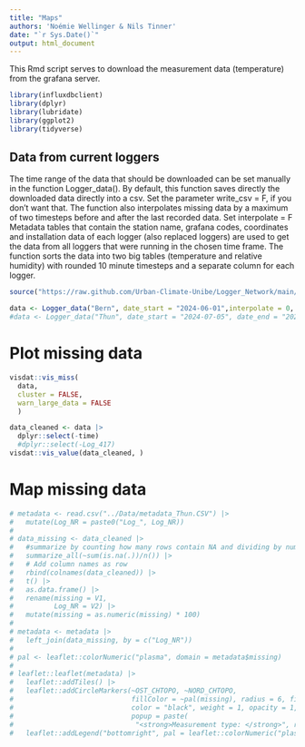 ```yaml
---
title: "Maps"
authors: 'Noémie Wellinger & Nils Tinner'
date: "`r Sys.Date()`"
output: html_document
---
```


This Rmd script serves to download the measurement data (temperature) from the grafana server. 

```r
library(influxdbclient)
library(dplyr)
library(lubridate)
library(ggplot2)
library(tidyverse)
```


## Data from current loggers
The time range of the data that should be downloaded can be set manually in the function Logger_data(). 
By default, this function saves directly the downloaded data directly into a csv. Set the parameter write_csv = F, if you don't want that.
The function also interpolates missing data by a maximum of two timesteps before and after the last recorded data. Set interpolate = F
Metadata tables that contain the station name, grafana codes, coordinates and installation data of each logger (also replaced loggers) are used to get the data from all loggers that were running in the chosen time frame. 
The function sorts the data into two big tables (temperature and relative humidity) with rounded 10 minute timesteps and a separate column for each logger. 
```r
source("https://raw.github.com/Urban-Climate-Unibe/Logger_Network/main/R/Logger_Data.R")

data <- Logger_data("Bern", date_start = "2024-06-01",interpolate = 0, write_csv = T)
#data <- Logger_data("Thun", date_start = "2024-07-05", date_end = "2024-07-11", interpolate = 0, write_csv = F)


```


# Plot missing data
```r
visdat::vis_miss(
  data,
  cluster = FALSE, 
  warn_large_data = FALSE
  )

data_cleaned <- data |>
  dplyr::select(-time)
  #dplyr::select(-Log_417)
visdat::vis_value(data_cleaned, )
```

# Map missing data
```r
# metadata <- read.csv("../Data/metadata_Thun.CSV") |>
#   mutate(Log_NR = paste0("Log_", Log_NR))
# 
# data_missing <- data_cleaned |>
#   #summarize by counting how many rows contain NA and dividing by number of rows
#   summarize_all(~sum(is.na(.))/n()) |>
#   # Add column names as row
#   rbind(colnames(data_cleaned)) |>
#   t() |>
#   as.data.frame() |>
#   rename(missing = V1,
#          Log_NR = V2) |>
#   mutate(missing = as.numeric(missing) * 100)
# 
# metadata <- metadata |>
#   left_join(data_missing, by = c("Log_NR"))
# 
# pal <- leaflet::colorNumeric("plasma", domain = metadata$missing)
# 
# leaflet::leaflet(metadata) |>
#   leaflet::addTiles() |>
#   leaflet::addCircleMarkers(~OST_CHTOPO, ~NORD_CHTOPO, 
#                             fillColor = ~pal(missing), radius = 6, fillOpacity = 1, 
#                             color = "black", weight = 1, opacity = 1, 
#                             popup = paste(
#                              "<strong>Measurement type: </strong>", round(metadata$missing))) |>
#   leaflet::addLegend("bottomright", pal = leaflet::colorNumeric("plasma", domain = metadata$missing), values = metadata$missing, title = "Missing data in %")
```




